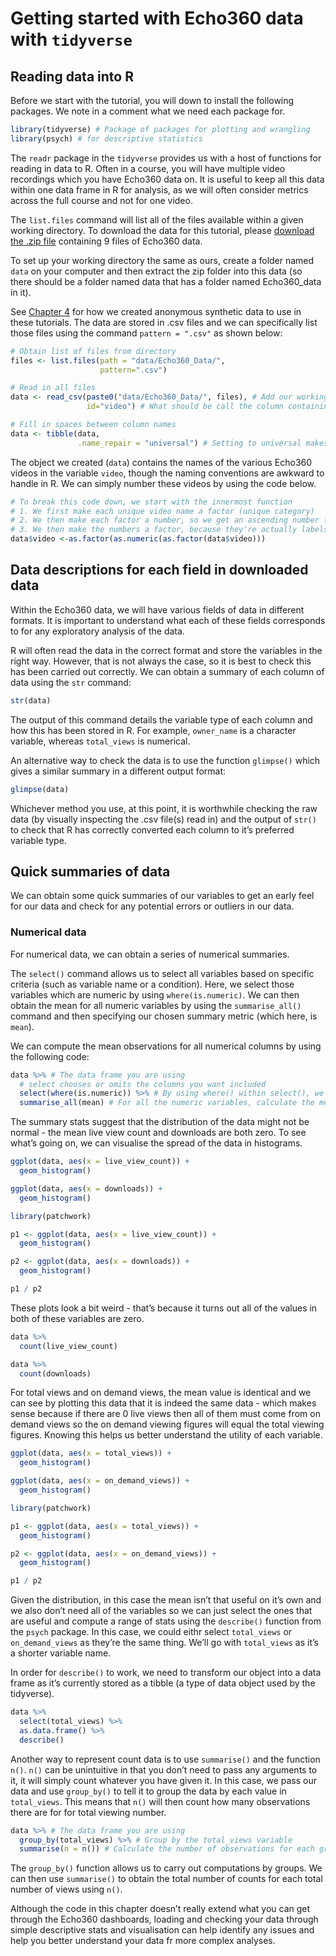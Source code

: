 # Getting started with Echo360 data with `tidyverse` {#Echo_tidy}

## Reading data into R

Before we start with the tutorial, you will down to install the following packages. We note in a comment what we need each package for. 

```r
library(tidyverse) # Package of packages for plotting and wrangling 
library(psych) # for descriptive statistics
```

The `readr` package in the `tidyverse` provides us with a host of functions for reading in data to R. Often in a course, you will have multiple video recordings which you have Echo360 data on. It is useful to keep all this data within one data frame in R for analysis, as we will often consider metrics across the full course and not for one video. 

The `list.files` command will list all of the files available within a given working directory. To download the data for this tutorial, please [download the .zip file](data/Echo360_Data/Echo360_data.zip) containing 9 files of Echo360 data. 

To set up your working directory the same as ours, create a folder named `data` on your computer and then extract the zip folder into this data (so there should be a folder named data that has a folder named Echo360_data in it).

See [Chapter 4](#anonymous) for how we created anonymous synthetic data to use in these tutorials. The data are stored in .csv files and we can specifically list those files using the command `pattern = ".csv"` as shown below:

```r
# Obtain list of files from directory
files <- list.files(path = "data/Echo360_Data/", 
                    pattern=".csv") 

# Read in all files
data <- read_csv(paste0("data/Echo360_Data/", files), # Add our working directory to the list of files 
                 id="video") # What should be call the column containing the name of the video file? 

# Fill in spaces between column names
data <- tibble(data, 
               .name_repair = "universal") # Setting to universal makes all names unique and syntactic
```

The object we created (`data`) contains the names of the various Echo360 videos in the variable `video`, though the naming conventions are awkward to handle in R. We can simply number these videos by using the code below.

```r
# To break this code down, we start with the innermost function
# 1. We first make each unique video name a factor (unique category)
# 2. We then make each factor a number, so we get an ascending number from 1 to 9
# 3. We then make the numbers a factor, because they're actually labels rather than real numbers
data$video <-as.factor(as.numeric(as.factor(data$video)))
```

## Data descriptions for each field in downloaded data

Within the Echo360 data, we will have various fields of data in different formats. It is important to understand what each of these fields corresponds to for any exploratory analysis of the data. 

R will often read the data in the correct format and store the variables in the right way. However, that is not always the case, so it is best to check this has been carried out correctly. We can obtain a summary of each column of data using the `str` command:

```r
str(data)
```

The output of this command details the variable type of each column and how this has been stored in R. For example, `owner_name` is a character variable, whereas `total_views` is numerical. 

An alternative way to check the data is to use the function `glimpse()` which gives a similar summary in a different output format:

```r
glimpse(data)
```

Whichever method you use, at this point, it is worthwhile checking the raw data (by visually inspecting the .csv file(s) read in) and the output of `str()` to check that R has correctly converted each column to it's preferred variable type. 

## Quick summaries of data

We can obtain some quick summaries of our variables to get an early feel for our data and check for any potential errors or outliers in our data.

### Numerical data

For numerical data, we can obtain a series of numerical summaries. 

The `select()` command allows us to select all variables based on specific criteria (such as variable name or a condition). Here, we select those variables which are numeric by using `where(is.numeric)`. We can then obtain the mean for all numeric variables by using the `summarise_all()` command and then specifying our chosen summary metric (which here, is `mean`).

We can compute the mean observations for all numerical columns by using the following code: 

```r
data %>% # The data frame you are using
  # select chooses or omits the columns you want included
  select(where(is.numeric)) %>% # By using where() within select(), we can ask R to show us all the numeric variables
  summarise_all(mean) # For all the numeric variables, calculate the mean value
```

The summary stats suggest that the distribution of the data might not be normal - the mean live view count and downloads are both zero. To see what's going on, we can visualise the spread of the data in histograms.

```r
ggplot(data, aes(x = live_view_count)) +
  geom_histogram()

ggplot(data, aes(x = downloads)) +
  geom_histogram()
```


```r
library(patchwork)

p1 <- ggplot(data, aes(x = live_view_count)) +
  geom_histogram()

p2 <- ggplot(data, aes(x = downloads)) +
  geom_histogram()

p1 / p2
```


These plots look a bit weird - that's because it turns out all of the values in both of these variables are zero.

```r
data %>%
  count(live_view_count)

data %>%
  count(downloads)
```

For total views and on demand views, the mean value is identical and we can see by plotting this data that it is indeed the same data - which makes sense because if there are 0 live views then all of them must come from on demand views so the on demand viewing figures will equal the total viewing figures. Knowing this helps us better understand the utility of each variable. 

```r
ggplot(data, aes(x = total_views)) +
  geom_histogram()

ggplot(data, aes(x = on_demand_views)) +
  geom_histogram()
```


```r
library(patchwork)

p1 <- ggplot(data, aes(x = total_views)) +
  geom_histogram()

p2 <- ggplot(data, aes(x = on_demand_views)) +
  geom_histogram()

p1 / p2
```

Given the distribution, in this case the mean isn't that useful on it's own and we also don't need all of the variables so we can just select the ones that are useful and compute a range of stats using the `describe()` function from the `psych` package. In this case, we could eithr select `total_views` or `on_demand_views` as they're the same thing. We'll go with `total_views` as it's a shorter variable name.

In order for `describe()` to work, we need to transform our object into a data frame as it's currently stored as a tibble (a type of data object used by the tidyverse).

```r
data %>%
  select(total_views) %>%
  as.data.frame() %>%
  describe()
```

Another way to represent count data is to use `summarise()` and the function `n()`. `n()` can be unintuitive in that you don't need to pass any arguments to it, it will simply count whatever you have given it. In this case, we pass our data and use `group_by()` to tell it to group the data by each value in `total_views`. This means that `n()` will then count how many observations there are for for total viewing number.

```r
data %>% # The data frame you are using
  group_by(total_views) %>% # Group by the total_views variable
  summarise(n = n()) # Calculate the number of observations for each group
```

The `group_by()` function allows us to carry out computations by groups. We can then use `summarise()` to obtain the total number of counts for each total number of views using `n()`.

Although the code in this chapter doesn't really extend what you can get through the Echo360 dashboards, loading and checking your data through simple descriptive stats and visualisation can help identify any issues and help you better understand your data fr more complex analyses. 

